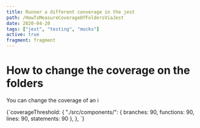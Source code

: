 ```yaml
---
title: Runner a different converage in the jest
path: /HowToMeasureCoverageOfFoldersViaJest
date: 2020-04-20
tags: ["jest", "testing", "mocks"]
active: true
fragment: fragment
---
```


# How to change the coverage on the folders

You can change the coverage of an i

<Javascript>
{`coverageThreshold: {
    "./src/components/": {
        branches: 90,
        functions: 90,
        lines: 90,
        statements: 90
    },
},
`}</Javascript>